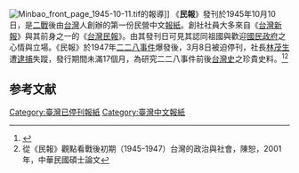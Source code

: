 {{Otheruses|民報 (消歧義)|subject=1945年發刊之台灣報紙|other=同名之中文報紙、新聞網站}}
[[File:Minbao_front_page_1945-10-11.tif|thumb]]的報導]]
《'''民報'''》發刊於1945年10月10日，是[[二戰|二戰]]後由[[台灣|台灣]]人創辦的第一份民營中文[[報紙|報紙]]。創社社員大多來自《[[台灣新報|台灣新報]]》與其前身之一的《[[台灣民報|台灣民報]]》。由其發刊日可見其認同祖國與歡迎[[國民政府|國民政府]]之心情與立場。《民報》於1947年[[二二八事件|二二八事件]]爆發後，3月8日被迫停刊，社長[[林茂生|林茂生]]遭[[逮捕|逮捕]]失蹤，發行期間未滿17個月，為研究二二八事件前後[[台灣史|台灣史]]之珍貴史料。<ref>{{Cite web |url=https://folkways.twcenter.org.tw/catalog_detail.jsp?vol=0053&pha=3 |title=《民報》──台灣戰後初期最珍貴的史料 |accessdate=2015-09-21 |archive-date=2016-03-21 |archive-url=https://web.archive.org/web/20160321075651/https://folkways.twcenter.org.tw/catalog_detail.jsp?vol=0053&pha=3 |dead-url=no }}</ref><ref>從《民報》觀點看戰後初期（1945-1947）台灣的政治與社會，陳恕，2001年，中華民國碩士論文</ref>

==参考文献==
<div class="references-small">
<references />
</div>

[[Category:臺灣已停刊報紙|Category:臺灣已停刊報紙]]
[[Category:臺灣中文報紙|Category:臺灣中文報紙]]